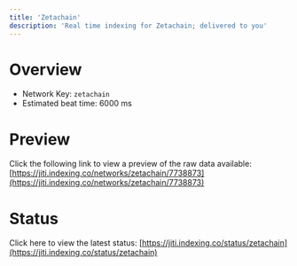 ```yaml
---
title: 'Zetachain'
description: 'Real time indexing for Zetachain; delivered to you'
---
```


# Overview
- Network Key: `zetachain`
- Estimated beat time: 6000 ms

# Preview
Click the following link to view a preview of the raw data available: [https://jiti.indexing.co/networks/zetachain/7738873](https://jiti.indexing.co/networks/zetachain/7738873)

# Status
Click here to view the latest status: [https://jiti.indexing.co/status/zetachain](https://jiti.indexing.co/status/zetachain)
